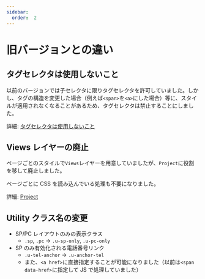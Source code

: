 ```yaml
---
sidebar:
  order:  2
---
```


# 旧バージョンとの違い

## タグセレクタは使用しないこと

以前のバージョンでは子セレクタに限りタグセレクタを許可していました。しかし、タグの構造を変更した場合（例えば`<span>`を`<a>`にした場合）等に、スタイルが適用されなくなることがあるため、タグセレクタは禁止することにしました。

詳細: [タグセレクタは使用しないこと](/docs/html/methodologies/important/selector)

## Views レイヤーの廃止

ページごとのスタイルで`Views`レイヤーを用意していましたが、`Project`に役割を移して廃止しました。

ページごとに CSS を読み込んでいる処理も不要になりました。

詳細: [Project](/docs/html/methodologies/object/project)

## Utility クラス名の変更

- SP/PC レイアウトのみの表示クラス
  - `.sp`, `.pc` -> `.u-sp-only`, `.u-pc-only`
- SP のみ有効化される電話番号リンク
  - `.u-tel-anchor` -> `.u-anchor-tel`
  - また、`<a href>`に直接指定することが可能になりました（以前は`<span data-href>`に指定して JS で処理していました）
